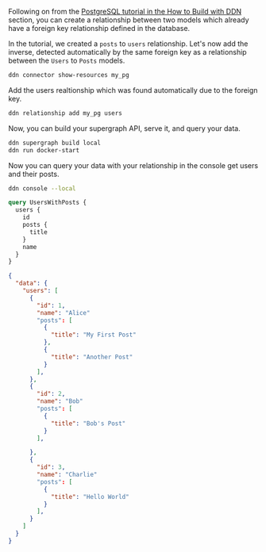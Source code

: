 Following on from the
[PostgreSQL tutorial in the How to Build with DDN](/how-to-build-with-promptql/with-postgresql.mdx) section, you can
create a relationship between two models which already have a foreign key relationship defined in the database.

In the tutorial, we created a `posts` to `users` relationship. Let's now add the inverse, detected automatically by the
same foreign key as a relationship between the `Users` to `Posts` models.

```bash title="View the available resources from the data connector:"
ddn connector show-resources my_pg
```

Add the users realtionship which was found automatically due to the foreign key.

```bash title="Add the relationship:"
ddn relationship add my_pg users
```

Now, you can build your supergraph API, serve it, and query your data.

```bash title="Build your supergraph API:"
ddn supergraph build local
ddn run docker-start
```

Now you can query your data with your relationship in the console get users and their posts.

```bash title="Query your data:"
ddn console --local
```

```graphql
query UsersWithPosts {
  users {
    id
    posts {
      title
    }
    name
  }
}
```

```json
{
  "data": {
    "users": [
      {
        "id": 1,
        "name": "Alice"
        "posts": [
          {
            "title": "My First Post"
          },
          {
            "title": "Another Post"
          }
        ],
      },
      {
        "id": 2,
        "name": "Bob"
        "posts": [
          {
            "title": "Bob's Post"
          }
        ],

      },
      {
        "id": 3,
        "name": "Charlie"
        "posts": [
          {
            "title": "Hello World"
          }
        ],
      }
    ]
  }
}
```
